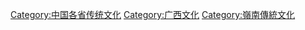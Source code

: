 [[Category:中国各省传统文化|Category:中国各省传统文化]]
[[Category:广西文化|Category:广西文化]]
[[Category:嶺南傳統文化|Category:嶺南傳統文化]]